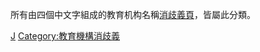 所有由四個中文字組成的教育机构名稱[[Wikipedia:消歧義|消歧義頁]]，皆屬此分類。

[[Category:四字组织机构消歧义|J]]
[[Category:教育機構消歧義|Category:教育機構消歧義]]